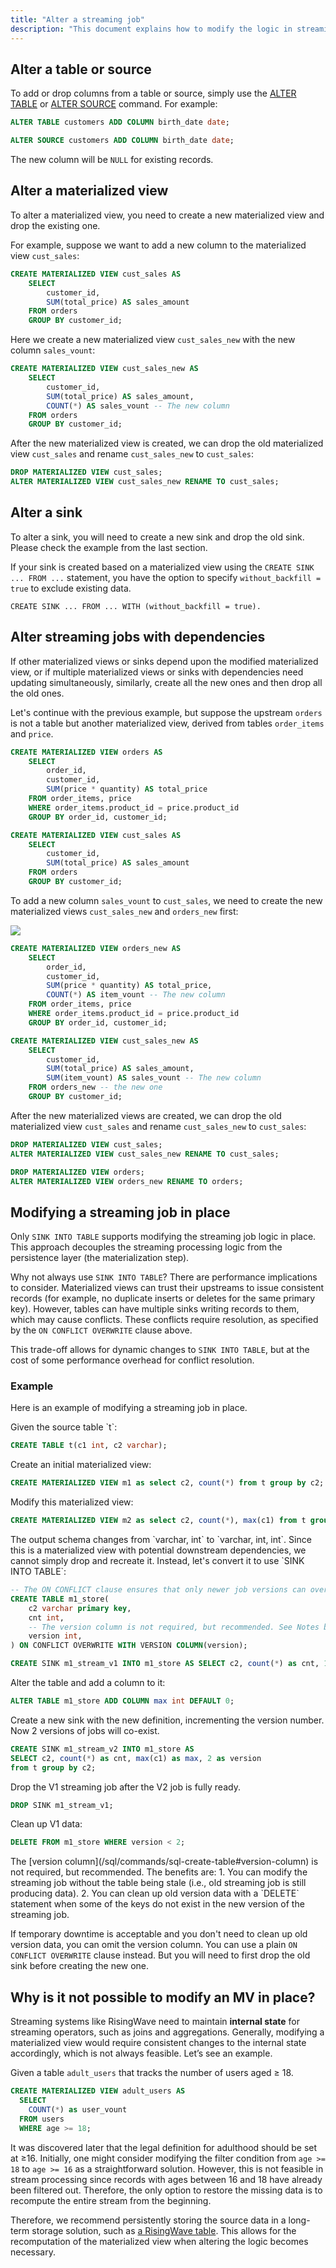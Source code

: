 ```yaml
---
title: "Alter a streaming job"
description: "This document explains how to modify the logic in streaming pipelines within RisingWave. Understanding these mechanisms is essential for effectively managing your data processing workflows."
---
```


## Alter a table or source

To add or drop columns from a table or source, simply use the [ALTER TABLE](/sql/commands/sql-alter-table) or [ALTER SOURCE](/sql/commands/sql-alter-source) command. For example:

```sql
ALTER TABLE customers ADD COLUMN birth_date date;

ALTER SOURCE customers ADD COLUMN birth_date date;

```

The new column will be `NULL` for existing records.

## Alter a materialized view

To alter a materialized view, you need to create a new materialized view and drop the existing one.

For example, suppose we want to add a new column to the materialized view `cust_sales`:

```sql
CREATE MATERIALIZED VIEW cust_sales AS
    SELECT
        customer_id,
        SUM(total_price) AS sales_amount
    FROM orders
    GROUP BY customer_id;

```

Here we create a new materialized view `cust_sales_new` with the new column `sales_vount`:

```sql
CREATE MATERIALIZED VIEW cust_sales_new AS
    SELECT
        customer_id,
        SUM(total_price) AS sales_amount,
        COUNT(*) AS sales_vount -- The new column
    FROM orders
    GROUP BY customer_id;

```

After the new materialized view is created, we can drop the old materialized view `cust_sales` and rename `cust_sales_new` to `cust_sales`:

```sql
DROP MATERIALIZED VIEW cust_sales;
ALTER MATERIALIZED VIEW cust_sales_new RENAME TO cust_sales;
```

## Alter a sink

To alter a sink, you will need to create a new sink and drop the old sink. Please check the example from the last section.

If your sink is created based on a materialized view using the `CREATE SINK ... FROM ...` statement, you have the option to specify `without_backfill = true` to exclude existing data.

```
CREATE SINK ... FROM ... WITH (without_backfill = true).
```

## Alter streaming jobs with dependencies

If other materialized views or sinks depend upon the modified materialized view, or if multiple materialized views or sinks with dependencies need updating simultaneously, similarly, create all the new ones and then drop all the old ones.

Let's continue with the previous example, but suppose the upstream `orders` is not a table but another materialized view, derived from tables `order_items` and `price`.

```sql
CREATE MATERIALIZED VIEW orders AS
    SELECT
        order_id,
        customer_id,
        SUM(price * quantity) AS total_price
    FROM order_items, price
    WHERE order_items.product_id = price.product_id
    GROUP BY order_id, customer_id;

CREATE MATERIALIZED VIEW cust_sales AS
    SELECT
        customer_id,
        SUM(total_price) AS sales_amount
    FROM orders
    GROUP BY customer_id;
```

To add a new column `sales_vount` to `cust_sales`, we need to create the new materialized views `cust_sales_new` and `orders_new` first:
<Frame>
  <img src="/images/current/alter-streaming/streaming-with-dependencies-create-new.svg"/>
</Frame>

```sql
CREATE MATERIALIZED VIEW orders_new AS
    SELECT
        order_id,
        customer_id,
        SUM(price * quantity) AS total_price,
        COUNT(*) AS item_vount -- The new column
    FROM order_items, price
    WHERE order_items.product_id = price.product_id
    GROUP BY order_id, customer_id;

CREATE MATERIALIZED VIEW cust_sales_new AS
    SELECT
        customer_id,
        SUM(total_price) AS sales_amount,
        SUM(item_vount) AS sales_vount -- The new column
    FROM orders_new -- the new one
    GROUP BY customer_id;
```

After the new materialized views are created, we can drop the old materialized view `cust_sales` and rename `cust_sales_new` to `cust_sales`:

```sql
DROP MATERIALIZED VIEW cust_sales;
ALTER MATERIALIZED VIEW cust_sales_new RENAME TO cust_sales;

DROP MATERIALIZED VIEW orders;
ALTER MATERIALIZED VIEW orders_new RENAME TO orders;
```

## Modifying a streaming job in place

Only `SINK INTO TABLE` supports modifying the streaming job logic in place. This approach decouples the streaming processing logic from the persistence layer (the materialization step).

Why not always use `SINK INTO TABLE`? There are performance implications to consider. Materialized views can trust their upstreams to issue consistent records (for example, no duplicate inserts or deletes for the same primary key). However, tables can have multiple sinks writing records to them, which may cause conflicts. These conflicts require resolution, as specified by the `ON CONFLICT OVERWRITE` clause above.

This trade-off allows for dynamic changes to `SINK INTO TABLE`, but at the cost of some performance overhead for conflict resolution.

### Example

Here is an example of modifying a streaming job in place.

<Steps>
  <Step title="Create the initial objects">
    Given the source table `t`:

```sql
CREATE TABLE t(c1 int, c2 varchar);
```

Create an initial materialized view:

```sql
CREATE MATERIALIZED VIEW m1 as select c2, count(*) from t group by c2;
```

Modify this materialized view:

```sql
CREATE MATERIALIZED VIEW m2 as select c2, count(*), max(c1) from t group by c2;
```
  </Step>
  <Step title="Convert to `SINK INTO TABLE`">
    The output schema changes from `varchar, int` to `varchar, int, int`. Since this is a materialized view with potential downstream dependencies, we cannot simply drop and recreate it. Instead, let's convert it to use `SINK INTO TABLE`:

```sql
-- The ON CONFLICT clause ensures that only newer job versions can overwrite existing data.
CREATE TABLE m1_store(
    c2 varchar primary key, 
    cnt int, 
    -- The version column is not required, but recommended. See Notes below.
    version int,
) ON CONFLICT OVERWRITE WITH VERSION COLUMN(version);

CREATE SINK m1_stream_v1 INTO m1_store AS SELECT c2, count(*) as cnt, 1 as version from t group by c2;
```
  </Step>
  <Step title="Add column">

Alter the table and add a column to it:

```sql
ALTER TABLE m1_store ADD COLUMN max int DEFAULT 0;
```

Create a new sink with the new definition, incrementing the version number.
Now 2 versions of jobs will co-exist.

```sql
CREATE SINK m1_stream_v2 INTO m1_store AS 
SELECT c2, count(*) as cnt, max(c1) as max, 2 as version
from t group by c2;
```

Drop the V1 streaming job after the V2 job is fully ready.
```sql
DROP SINK m1_stream_v1;
```

Clean up V1 data:
```sql
DELETE FROM m1_store WHERE version < 2;
```
  </Step>
</Steps>

<Note>
The [version column](/sql/commands/sql-create-table#version-column) is not required, but recommended. The benefits are:
1. You can modify the streaming job without the table being stale (i.e., old streaming job is still producing data).
2. You can clean up old version data with a `DELETE` statement when some of the keys do not exist in the new version of the streaming job.

If temporary downtime is acceptable and you don't need to clean up old version data, you can omit the version column.
You can use a plain `ON CONFLICT OVERWRITE` clause instead. But you will need to first drop the old sink before creating the new one.
</Note>

## Why is it not possible to modify an MV in place?

Streaming systems like RisingWave need to maintain **internal state** for streaming operators, such as joins and aggregations. Generally, modifying a materialized view would require consistent changes to the internal state accordingly, which is not always feasible. Let’s see an example.

Given a table `adult_users` that tracks the number of users aged ≥ 18.

```sql
CREATE MATERIALIZED VIEW adult_users AS
  SELECT
    COUNT(*) as user_vount
  FROM users
  WHERE age >= 18;
```

It was discovered later that the legal definition for adulthood should be set at ≥16\. Initially, one might consider modifying the filter condition from `age >= 18` to `age >= 16` as a straightforward solution. However, this is not feasible in stream processing since records with ages between 16 and 18 have already been filtered out. Therefore, the only option to restore the missing data is to recompute the entire stream from the beginning.

Therefore, we recommend persistently storing the source data in a long-term storage solution, such as [a RisingWave table](/sql/commands/sql-create-table). This allows for the recomputation of the materialized view when altering the logic becomes necessary.
